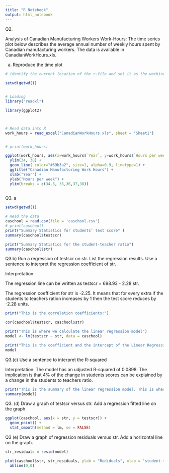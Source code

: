 ```yaml
---
title: "R Notebook"
output: html_notebook
---
```

Q2. 

Analysis of Canadian Manufacturing Workers Work-Hours: The time series plot below describes the average annual number of weekly hours spent by Canadian manufacturing workers. The data is available in CanadianWorkHours.xls.

(a) Reproduce the time plot

```r
# identify the current location of the r-file and set it as the working directory
  
setwd(getwd())


# Loading
library("readxl")

library(ggplot2)



# Read data into R
work_hours = read_excel("CanadianWorkHours.xls", sheet = "Sheet1")


# print(work_hours)

ggplot(work_hours, aes(x=work_hours$`Year`, y=work_hours$`Hours per week`))+
  ylim(34, 38) +
  geom_line( color="#69b3a2", size=1, alpha=0.9, linetype=1) +
  ggtitle("Canadian Manufacturing Work Hours") +
  xlab("Year") +
  ylab("Hours per week") + 
  ylim(breaks = c(34.5, 35,36,37,38))
  

```
Q3. a

```r
setwd(getwd())

# Read the data
caschool = read.csv(file = 'caschool.csv')
# print(caschool)
print("Summary Statistics for students’ test score" )
summary(caschool$testscr)

print("Summary Statistics for the student-teacher ratio")
summary(caschool$str)

```
Q3.b) Run a regression of testscr on str. List the regression results. Use a sentence to interpret the regression coefficient of str.

Interpretation: 

The regression line can be written as testscr = 698.93 - 2.28 str. 

The regression coefficient for str is -2.25. It means that for every extra if the students to teachers ration increases by 1 then the test score reduces by -2.28 units.

```r
print("This is the correlation coefficients:") 

cor(caschool$testscr, caschool$str)

print("This is where we calculate the linear regression model")
model <- lm(testscr ~ str, data = caschool)

print("This is the coefficient and the intercept of the Linear Regression Model")
model
```
Q3.(c) Use a sentence to interpret the R-squared

Interpretation: The model has an udjusted R-squared of 0.0898. The implication is that 4% of the change in students scores can be explained by a change in the students to teachers ratio.

```r
print("This is the summary of the linear regression model. This is where we find the R-squared")
summary(model)
```
Q3. (d) Draw a graph of testscr versus str. Add a regression fitted line on the graph.


```r
ggplot(caschool, aes(x = str, y = testscr)) +
  geom_point() +
  stat_smooth(method = lm, se = FALSE)


```
Q3 (e) Draw a graph of regression residuals versus str. Add a horizontal line on the graph.

```r
str_residuals = resid(model)

plot(caschool$str, str_residuals, ylab = "Rediduals", xlab = 'student-teacher ratio', main = "Residuals due to Students Teacher Ratio")+
  abline(0,0)
```


